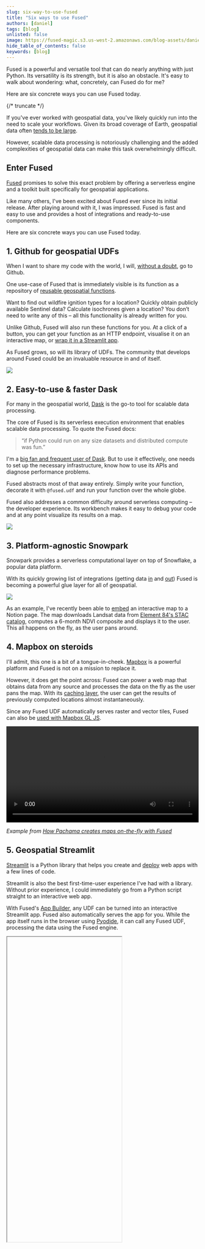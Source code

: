 ```yaml
---
slug: six-way-to-use-fused
title: "Six ways to use Fused"
authors: [daniel]
tags: [blog]
unlisted: false
image: https://fused-magic.s3.us-west-2.amazonaws.com/blog-assets/daniel_card.png
hide_table_of_contents: false
keywords: [blog]
---
```


Fused is a powerful and versatile tool that can do nearly anything with just Python. Its versatility is its strength, but it is also an obstacle. It's easy to walk about wondering: what, concretely, can Fused do for me?

Here are six concrete ways you can use Fused today.


<ReactPlayer className="video__player" playing={true} muted={true} controls height="100%" url="https://fused-magic.s3.us-west-2.amazonaws.com/workbench-walkthrough-videos/daniel1.mp4" width="100%" />

{/* truncate */}

If you've ever worked with geospatial data, you've likely quickly run into the need to scale your workflows.
Given its broad coverage of Earth, geospatial data often [tends to be large](https://twitter.com/shoyer/status/1805732055394959819).

However, scalable data processing is notoriously challenging and the added complexities of geospatial data can make this task overwhelmingly difficult.

## Enter Fused

[Fused](https://www.fused.io/) promises to solve this exact problem by offering a serverless engine and a toolkit built specifically for geospatial applications.

Like many others, I've been excited about Fused ever since its initial release. After playing around with it, I was impressed. Fused is fast and easy to use and provides a host of integrations and ready-to-use components.

Here are six concrete ways you can use Fused today.

## 1. Github for geospatial UDFs

When I want to share my code with the world, I will,
[without a doubt](https://www.youtube.com/watch?v=4FNNlMtPS-0), go to Github.

One use-case of Fused that is immediately visible is its function as a repository of [reusable geospatial functions](https://github.com/fusedio/udfs).

Want to find out wildfire ignition types for a location?
Quickly obtain publicly available Sentinel data?
Calculate isochrones given a location?
You don’t need to write any of this – all this functionality is already written for you.

Unlike Github, Fused will also run these functions for you. At a click of a button, you can get your function as an HTTP endpoint, visualise it on an interactive map, or [wrap it in a Streamlit app](#5-geospatial-streamlit).

As Fused grows, so will its library of UDFs.
The community that develops around Fused could be an invaluable resource in and of itself.

![](https://i.imgur.com/rDhc0WD.png)

## 2. Easy-to-use & faster Dask

For many in the geospatial world, [Dask](https://dask.org/) is the go-to tool for scalable data processing.

The core of Fused is its serverless execution environment that enables scalable data processing.
To quote the Fused docs:

> “if Python could run on any size datasets and distributed compute was fun.”

I'm a [big fan and frequent user of Dask](https://targomo.medium.com/how-we-learned-to-love-dask-and-achieved-a-40x-speedup-aa14e72d99c0).
But to use it effectively, one needs to set up the necessary infrastructure, know how to use its APIs and diagnose performance problems.

Fused abstracts most of that away entirely.
Simply write your function, decorate it with `@fused.udf` and run your function over the whole globe.

Fused also addresses a common difficulty around serverless computing – the developer experience.
Its workbench makes it easy to debug your code and at any point visualize its results on a map.

![](https://i.imgur.com/69pXXOi.gif)

## 3. Platform-agnostic Snowpark

Snowpark provides a serverless computational layer on top of Snowflake, a popular data platform.

With its quickly growing list of integrations (getting data [in](/user-guide/in/) and [out](/user-guide/out/)) Fused is becoming a powerful glue layer for all of geospatial.

![](https://fused-magic.s3.us-west-2.amazonaws.com/docs_assets/ecosystem_diagram.png)

As an example, I've recently been able to [embed](/user-guide/out/notion/#2-embed-the-map-into-notion) an interactive map to a Notion page. The map downloads Landsat data from [Element 84's STAC catalog](https://earth-search.aws.element84.com/v1), computes a 6-month NDVI composite and displays it to the user. This all happens on the fly, as the user pans around.

## 4. Mapbox on steroids

I'll admit, this one is a bit of a tongue-in-cheek.
[Mapbox](https://www.mapbox.com/) is a powerful platform and Fused is not on a mission to replace it.

However, it does get the point across: Fused can power a web map that obtains data from any source and processes the data on the fly as the user pans the map.
With its [caching layer](/core-concepts/content-management/cache/), the user can get the results of previously computed locations almost instantaneously.

Since any Fused UDF automatically serves raster and vector tiles, Fused can also be [used with Mapbox GL JS](/user-guide/out/mapbox/).

<video width="100%" controls> <source src="https://fused-magic.s3.us-west-2.amazonaws.com/blog-assets/pachama_land_suitability_app.mp4" type="video/mp4" /> </video>

*Example from [How Pachama creates maps on-the-fly with Fused](/blog/pachama-creates-maps-on-the-fly-with-fused/)*

## 5. Geospatial Streamlit

[Streamlit](https://streamlit.io/) is a Python library that helps you create and
[deploy](https://docs.streamlit.io/deploy/streamlit-community-cloud/deploy-your-app) web apps
with a few lines of code.

Streamlit is also the best first-time-user experience I've had with a library.
Without prior experience, I could immediately go from a Python script straight to an interactive web app.

With Fused's [App Builder](/workbench/app-builder/), any UDF can be turned into an interactive Streamlit app.
Fused also automatically serves the app for you.
While the app itself runs in the browser using [Pyodide](https://github.com/pyodide/pyodide), it can call any Fused UDF, processing the data using the Fused engine.


<Iframe
  id="six-ways"
  code={CODE}
  height="800px"
  useResizer={false}
  requirements={[
    "/pyarrow/pyarrow-17.0.0-cp312-cp312-pyodide_2024_0_wasm32.whl",
    "micropip",
    "pyodide-unix-timezones", // needed by pyarrow
    "requests",
    "yarl",
    "streamlit-folium",
    "fused"
  ]}
/>

## 6. Geospatial-first IDE

Of the six, this is the most aspirational use case.
It's also potentially the most impactful.

Fused provides the Workbench, a great web-based IDE.
Working with it started changing how I think of developing geospatial applications.

![](https://i.imgur.com/iM1pTKh.png)

Today, there are two worlds.

- On one side, the software engineer uses test-driven-development to develop well-designed code in quick iterations.

- On the other side, the data scientist develops code directly against real data using notebooks and visualizations.

Fused can bring these worlds together. Simply annotating your function as `@fused.udf` gives you the ability to immediately visualize the results with real data, over any geographic region.
Fused Workbench does this, but you could equally develop in VSCode and switch to QGIS to immediately inspect the results.

By developing your code as a web of stateless UDFs and utilizing `@fused.cache`, you gain the ability to develop automatically cached pipelines whose results can be inspected in tools like Felt or served with an HTTP endpoint without any added work.

Often the greatest cost of data pipelines is developer time.
Fused has the potential to tighten the development feedback loop and catch errors early, reducing the time needed to develop robust data pipelines.

## Conclusion

This article gave six concrete examples of how you can use Fused today.

However, the possibilities of Fused are not limited to these examples. With its powerful execution engine, visual IDE, growing host of integrations, and just-copy-the-link app deployment, Fused is generic enough to enable use cases not even the team behind it has thought of.

I'm excited about the future of Fused. I wouldn't be surprised to see it become a ubiquitous tool in the geospatial world.
